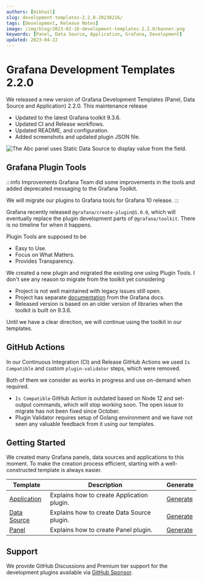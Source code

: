 ```yaml
---
authors: [mikhail]
slug: development-templates-2.2.0-20230216/
tags: [Development, Release Notes]
image: /img/blog/2023-02-16-development-templates-2.2.0/banner.png
keywords: [Panel, Data Source, Application, Grafana, Development]
updated: 2023-04-22
---
```



# Grafana Development Templates 2.2.0

We released a new version of Grafana Development Templates (Panel, Data Source and Application) 2.2.0. This maintenance release

- Updated to the latest Grafana toolkit 9.3.6.
- Updated CI and Release workflows.
- Updated README, and configuration.
- Added screenshots and updated plugin JSON file.

<Image
  title="The Abc panel uses Static Data Source to display value from the field."
  src="/img/blog/2023-02-16-development-templates-2.2.0/dashboard.png"
  lazy={false}
/>

## Grafana Plugin Tools

:::info Improvements
Grafana Team did some improvements in the tools and added deprecated messaging to the Grafana Toolkit.

We will migrate our plugins to Grafana tools for Grafana 10 release.
:::

Grafana recently released `@grafana/create-plugin@1.0.0`, which will eventually replace the plugin development parts of `@grafana/toolkit`. There is no timeline for when it happens.

Plugin Tools are supposed to be

- Easy to Use.
- Focus on What Matters.
- Provides Transparency.

We created a new plugin and migrated the existing one using Plugin Tools. I don't see any reason to migrate from the toolkit yet considering

- Project is not well maintained with legacy issues still open.
- Project has separate [documentation](https://grafana.github.io/plugin-tools/) from the Grafana docs.
- Released version is based on an older version of libraries when the toolkit is built on 9.3.6.

Until we have a clear direction, we will continue using the toolkit in our templates.

## GitHub Actions

In our Continuous Integration (CI) and Release GitHub Actions we used `Is Compatible` and custom `plugin-validator` steps, which were removed.

Both of them we consider as works in progress and use on-demand when required.

- `Is Compatible` GitHub Action is outdated based on Node 12 and set-output commands, which will stop working soon. The open issue to migrate has not been fixed since October.
- Plugin Validator requires setup of Golang environment and we have not seen any valuable feedback from it using our templates.

## Getting Started

We created many Grafana panels, data sources and applications to this moment. To make the creation process efficient, starting with a well-constructed template is always easier.

| Template                                      | Description                                | Generate                                                                     |
| --------------------------------------------- | ------------------------------------------ | ---------------------------------------------------------------------------- |
| [Application](/plugins/templates/application) | Explains how to create Application plugin. | [Generate](https://github.com/VolkovLabs/volkovlabs-abc-app/generate)        |
| [Data Source](/plugins/templates/datasource)  | Explains how to create Data Source plugin. | [Generate](https://github.com/VolkovLabs/volkovlabs-abc-datasource/generate) |
| [Panel](/plugins/templates/panel)             | Explains how to create Panel plugin.       | [Generate](https://github.com/VolkovLabs/volkovlabs-abc-panel/generate)      |

## Support

We provide GitHub Discussions and Premium tier support for the development plugins available via [GitHub Sponsor](https://github.com/sponsors/VolkovLabs).

